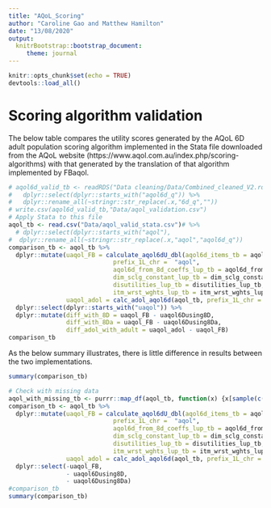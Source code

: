 ```yaml
---
title: "AQoL_Scoring"
author: "Caroline Gao and Matthew Hamilton"
date: "13/08/2020"
output: 
  knitrBootstrap::bootstrap_document:
     theme: journal
---
```


```r
knitr::opts_chunk$set(echo = TRUE)
devtools::load_all()
```

# Scoring algorithm validation

The below table compares the utility scores generated by the AQoL 6D adult population scoring algorithm implemented in the Stata file downloaded from the AQoL website (https://www.aqol.com.au/index.php/scoring-algorithms) with that generated by the translation of that algorithm implemented by FBaqol.

```r
# aqol6d_valid_tb <- readRDS("Data cleaning/Data/Combined_cleaned_V2.rds") %>%
#   dplyr::select(dplyr::starts_with("aqol6d_q")) %>%
#   dplyr::rename_all(~stringr::str_replace(.x,"6d_q",""))
# write.csv(aqol6d_valid_tb,"Data/aqol_validation.csv")
# Apply Stata to this file
aqol_tb <- read.csv("Data/aqol_valid_stata.csv")# %>% 
  # dplyr::select(dplyr::starts_with("aqol"),                                                        dplyr::starts_with("uaqol")) %>%
#  dplyr::rename_all(~stringr::str_replace(.x,"aqol","aqol6d_q")) 
comparison_tb <- aqol_tb %>%
  dplyr::mutate(uaqol_FB = calculate_aqol6dU_dbl(aqol6d_items_tb = aqol_tb,
                             prefix_1L_chr =  "aqol",
                             aqol6d_from_8d_coeffs_lup_tb = aqol6d_from_8d_coeffs_lup_tb,
                             dim_sclg_constant_lup_tb = dim_sclg_constant_lup_tb,
                             disutilities_lup_tb = disutilities_lup_tb,
                             itm_wrst_wghts_lup_tb = itm_wrst_wghts_lup_tb),
                uaqol_adol = calc_adol_aqol6d(aqol_tb, prefix_1L_chr = "aqol",id_var_nm_1L_chr = "v1")) %>%
  dplyr::select(dplyr::starts_with("uaqol")) %>%
  dplyr::mutate(diff_with_8D = uaqol_FB - uaqol6Dusing8D,
                diff_with_8Da = uaqol_FB - uaqol6Dusing8Da,
                diff_adol_with_adult = uaqol_adol - uaqol_FB)
comparison_tb
```

As the below summary illustrates, there is little difference in results between the two implementations.

```r
summary(comparison_tb)
```

```r
# Check with missing data
aqol_with_missing_tb <- purrr::map_df(aqol_tb, function(x) {x[sample(c(TRUE, NA), prob = c(0.8, 0.2), size = length(x), replace = TRUE)]})
comparison_tb <- aqol_tb %>%
  dplyr::mutate(uaqol_FB = calculate_aqol6dU_dbl(aqol6d_items_tb = aqol_tb,
                             prefix_1L_chr =  "aqol",
                             aqol6d_from_8d_coeffs_lup_tb = aqol6d_from_8d_coeffs_lup_tb,
                             dim_sclg_constant_lup_tb = dim_sclg_constant_lup_tb,
                             disutilities_lup_tb = disutilities_lup_tb,
                             itm_wrst_wghts_lup_tb = itm_wrst_wghts_lup_tb),
                uaqol_adol = calc_adol_aqol6d(aqol_tb, prefix_1L_chr = "aqol",id_var_nm_1L_chr = "v1")) %>%
  dplyr::select(-uaqol_FB,
                - uaqol6Dusing8D,
                - uaqol6Dusing8Da)
#comparison_tb
summary(comparison_tb)
```

